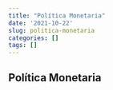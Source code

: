 ```yaml
---
title: "Política Monetaria"
date: '2021-10-22'
slug: politica-monetaria
categories: []
tags: []
---
```


## Política Monetaria